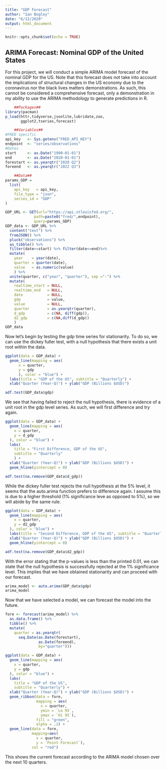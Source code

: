 ```yaml
---
title: "GDP Forecast"
author: "Ian Bogley"
date: "6/12/2020"
output: html_document
---
```


```r
knitr::opts_chunk$set(echo = TRUE)
```

## ARIMA Forecast: Nominal GDP of the United States

For this project, we will conduct a simple ARIMA model forecast of the nominal GDP for the US. Note that this forecast does not take into account the implications of structural changes in the US economy due to the coronavirus nor the black lives matters demonstrations. As such, this cannot be considered a comprehensive forecast, only a demonstration in my ability to use the ARIMA methodology to generate predictions in R.

```r
    ##Packages##
library(pacman)
p_load(httr,tidyverse,jsonlite,lubridate,zoo,
       ggplot2,tseries,forecast)

    ##Variables##
#FRED specific
api_key   <- Sys.getenv("FRED_API_KEY")
endpoint  <- "series/observations"
#Dates
start     <- as.Date("1990-01-01") 
end       <- as.Date("2020-01-01")
forestart <- as.yearqtr("2020 Q2")
foreend   <- as.yearqtr("2022 Q3")

    ##Data##
params_GDP =
  list(
    api_key   = api_key,
    file_type = "json",
    series_id = "GDP"
)

GDP_URL <- GET(url="https://api.stlouisfed.org/",
             path=paste0("fred/",endpoint),
             query=params_GDP)
GDP_data <- GDP_URL %>%
  content("text") %>%
  fromJSON() %>%
  pluck("observations") %>%
  as_tibble() %>%
  filter(date>=start) %>% filter(date<=end)%>%
  mutate(
    year    = year(date),
    quarter = quarter(date),
    value   = as.numeric(value)
    ) %>%
  unite(quarter, c("year", "quarter"), sep ="-") %>%
  mutate(
    realtime_start = NULL,
    realtime_end   = NULL,
    date           = NULL,
    gdp            = value,
    value          = NULL,
    quarter        = as.yearqtr(quarter),
    d_gdp          = c(NA, diff(gdp)),
    d2_gdp         = c(NA,diff(d_gdp))
    )
GDP_data
```

Now let's begin by testing the gdp time series for stationarity. To do so, we can use the dickey fuller test, with a null hypothesis that there exists a unit root within the data. 

```r
ggplot(data = GDP_data) +
  geom_line(mapping = aes(
      x = quarter,
      y = gdp
      ), color = "blue") +
  labs(title = "GDP of the US", subtitle = "Quarterly") +
  xlab("Quarter (Year-Q)") + ylab("GDP (Billions $USD)")

adf.test(GDP_data$gdp)
```

We see that having failed to reject the null hypothesis, there is evidence of a unit root in the gdp level series. As such, we will first difference and try again.

```r
ggplot(data = GDP_data) +
  geom_line(mapping = aes(
    x = quarter,
    y = d_gdp
  ), color = "blue") +
  labs(
    title = "First Difference, GDP of the US", 
    subtitle = "Quarterly"
    ) +
  xlab("Quarter (Year-Q)") + ylab("GDP (Billions $USD)") +
  geom_hline(yintercept = 0)

adf.test(na.remove(GDP_data$d_gdp))
```

While the dickey fuller test rejects the null hypothesis at the 5% level, it seems that the auto.arima function prefers to difference again. I assume this is due to a higher threshold (1% significance leve as opposed to 5%), so we will abide by the same rule. 

```r
ggplot(data = GDP_data) +
  geom_line(mapping = aes(
    x = quarter,
    y = d2_gdp
  ), color = "blue") +
  labs(title = "Second Difference, GDP of the US", subtitle = "Quarterly") +
  xlab("Quarter (Year-Q)") + ylab("GDP (Billions $USD)") +
  geom_hline(yintercept = 0)

adf.test(na.remove(GDP_data$d2_gdp))
```
With the error stating that the p-values is less than the printed 0.01, we can state that the null hypothesis is successfully rejected at the 1% significance level. This implies that we have obtained stationarity and can proceed with our forecast.

```r
arima_model <- auto.arima(GDP_data$gdp)
arima_model
```

Now that we have selected a model, we can forecast the model into the future.

```r
fore <- forecast(arima_model) %>%
  as.data.frame() %>%
  tibble() %>%
  mutate(
    quarter = as.yearqtr(
      seq.Date(as.Date(forestart),
               as.Date(foreend),
               by="quarter")))

ggplot(data = GDP_data) +
  geom_line(mapping = aes(
    x = quarter,
    y = gdp
  ), color = "blue") +
  labs(
    title = "GDP of the US",
    subtitle = "Quarterly") +
  xlab("Quarter (Year-Q)") + ylab("GDP (Billions $USD)") +
  geom_ribbon(data = fore, 
              mapping = aes(
                x = quarter,
                ymin = `Lo 95`,
                ymax = `Hi 95`), 
              fill = "green", 
              alpha = .2) +
  geom_line(data = fore, 
            mapping=aes(
              x = quarter,
              y = `Point Forecast`), 
            col = "red")
```

This shows the current forecast according to the ARIMA model chosen over the next 10 quarters.